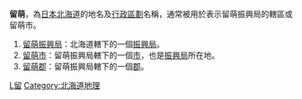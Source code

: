 {{消歧义|L|Cat=二字地名消歧义}}
'''留萌'''，為[[日本|日本]][[北海道|北海道]]的地名及[[行政區劃|行政區劃]]名稱，通常被用於表示留萌振興局的轄區或留萌市。
#[[留萌振興局|留萌振興局]]：北海道轄下的一個[[支廳|振興局]]。
#[[留萌市|留萌市]]：留萌振興局轄下的一個[[市|市]]，也是[[支廳|振興局]]所在地。
#[[留萌郡|留萌郡]]：留萌振興局轄下的一個[[郡|郡]]。

{{DEFAULTSORT:Rumoi}}

[[Category:二字日本地名消歧義|L留]]
[[Category:北海道地理|Category:北海道地理]]